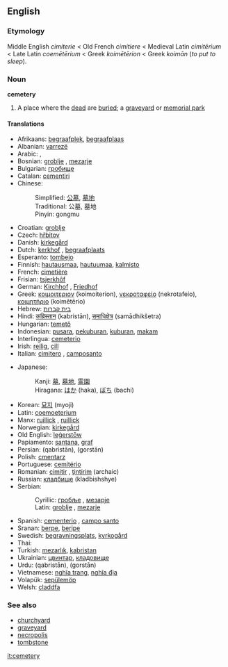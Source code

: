 ==English==
===Etymology===
Middle English ''cimiterie'' < Old French ''cimitiere'' < Medieval Latin ''cimitērium'' < Late Latin ''coemētērium'' < Greek  ''koimētērion'' < Greek ''koimān'' (''to put to sleep'').
===Noun===
{{wikipedia}}
'''cemetery'''
#A place where the [[dead]] are [[buried]]; a [[graveyard]] or [[memorial park]]
====Translations==== 
{{top}}
*Afrikaans: [[begraafplek]], [[begraafplaas]]
*Albanian: [[varrezë]]
*Arabic: {{ARchar|[[مقبرة]]}}, {{ARchar|[[مدفن]]}}
*Bosnian: [[groblje#Bosnian|groblje]] {{n}}, [[mezarje#Bosnian|mezarje]] {{n}}
*Bulgarian: [[гробище]]
*Catalan: [[cementiri]]
*Chinese: 
*:Simplified: [[公墓]], [[墓地]]
*:Traditional: 公墓, 墓地
*:Pinyin: gongmu
*Croatian: [[groblje#Croatian|groblje]] {{n}}
*Czech: [[hřbitov]] {{m}}
*Danish: [[kirkegård]]
*Dutch: [[kerkhof]] {{n}}, [[begraafplaats]]
*Esperanto: [[tombejo]]
*Finnish: [[hautausmaa]], [[hautuumaa]], [[kalmisto]]
*French: [[cimetière]] {{m}}
*Frisian: [[tsjerkhôf]] {{n}}
*German: [[Kirchhof]] {{m}}, [[Friedhof]] {{m}}
*Greek: [[κοιμοιτεριον]] (koimoiterion), [[νεκροταφείο]] (nekrotafeío), [[κοιμητήριο]] (koimêtērio)
*Hebrew: [[בית קברות]]
*Hindi: [[कब्रिस्तान]] (kabristān), [[समाधिक्षेत्र]] (samādhikšetra)
*Hungarian: [[temető]]
*Indonesian: [[pusara]], [[pekuburan]], [[kubur|kuburan]], [[makam]] 
*Interlingua: [[cemeterio]] 
*Irish: [[reilig]], [[cill]]
*Italian: [[cimitero]] {{m}}, [[camposanto]]
{{mid}}
*Japanese: 
*:Kanji: [[墓]], [[墓地]], [[霊園]] 
*:Hiragana: [[はか]] (haka), [[ぼち]] (bachi)
*Korean: [[묘지]] (myoji)
*Latin: [[coemoeterium]]
*Manx: [[ruillick]] {{f}}, [[ruillick]]
*Norwegian: [[kirkegård]] {{m}}
*Old English: [[legerstow|leġerstōw]] {{f}}
*Papiamento: [[santana]], [[graf]]
*Persian: {{FAchar|[[قبرستان]]}} (qabristān), {{FAchar|[[گورستان]]}} (gorstān)
*Polish: [[cmentarz]] {{m}}
*Portuguese: [[cemitério]] {{m}}
*Romanian: [[cimitir]] {{n}}, [[ţintirim]] {{n}} (archaic)
*Russian: [[кладбище]] (kladbishshye)
*Serbian:
*:Cyrillic: [[гробље#Serbian|гробље]] {{n}}, [[мезарје#Serbian|мезарје]] {{n}}
*:Latin: [[groblje#Serbian|groblje]] {{n}}, [[mezarje#Serbian|mezarje]] {{n}}
*Spanish: [[cementerio]] {{m}}, [[campo santo]]
*Sranan: [[berpe]], [[beripe]]
*Swedish: [[begravningsplats]], [[kyrkogård]]
*Thai: {{THchar|[[สุสาน]]}}
*Turkish: [[mezarlık]], [[kabristan]]
*Ukrainian: [[цвинтар]], [[кладовище]]
*Urdu: {{FAchar|[[قبرستان]]}} (qabristān), {{FAchar|[[گورستان]]}} (gorstān)
*Vietnamese: [[nghĩa trang]], [[nghĩa địa]]
*Volapük: [[sepülemöp]]
*Welsh: [[claddfa]]
{{bottom}}

===See also===
*[[churchyard]]
*[[graveyard]]
*[[necropolis]]
*[[tombstone]]

[[it:cemetery]]